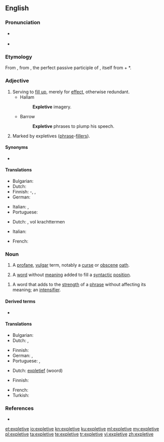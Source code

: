 {{also|explétive}}
==English==
{{wikipedia}}

===Pronunciation===
* {{a|UK}} {{IPA|/ɪkˈspliːtɪv/|lang=en}}
* {{a|US}} {{IPA|/ˈɛksplətɪv/|lang=en}}

===Etymology===
From {{etyl|LL.|en}} {{m|la|explētīvus||serving to fill out}}, from {{etyl|la|en}} {{m|la|explētus}}, the perfect passive participle of {{m|la|expleō||fill out}}, itself from {{m|la|ex||out, completely}} + *{{m|la||pleō|fill}}.

===Adjective===
{{en-adj}}

# Serving to [[fill up]], merely for [[effect]], otherwise redundant.
#* Hallam
#*: '''Expletive''' imagery.
#* Barrow
#*: '''Expletive''' phrases to plump his speech.
# Marked by expletives ([[phrase]]-[[filler]]s).

====Synonyms====
* {{l|en|expletory}}

====Translations====
{{trans-top|serving to fill up}}
* Bulgarian: {{t|bg|вмъкнат|sc=Cyrl}}
* Dutch: {{t+|nl|opvullend}}
* Finnish: {{t+|fi|täyte}}-, {{t+|fi|täyttävä}}, {{t+|fi|lisä-}}
* German: {{t+|de|Füllwort|n}}
{{trans-mid}}
* Italian: {{t+|it|pleonastico}}, {{t|it|riempitivo}}
* Portuguese: {{t+|pt|expletivo}}
{{trans-bottom}}

{{trans-top|marked by phrase-fillers}}
* Dutch: {{t+|nl|expletief}}, vol krachttermen
{{trans-mid}}
* Italian: {{t|it|espletivo}}
{{trans-bottom}}

{{checktrans-top}}
* French: {{t-check|fr|explétif}}
{{trans-bottom}}

{{examples-right|sense=syntactic filler|examples='''It''' is snowing.}}
{{examples-right|sense=strengthener|examples=I'll give you a '''bloody''' good hiding}}

===Noun===
{{en-noun}}

# A [[profane]], [[vulgar]] term, notably a [[curse]] or [[obscene]] [[oath]].
# {{lb|en|linguistics}} A [[word]] without [[meaning]] added to fill a [[syntactic]] [[position]].
<!--#:Example: - ''It'' in ''It is snowing''-->
# {{lb|en|linguistics}} A word that adds to the [[strength]] of a [[phrase]] without affecting its meaning; an [[intensifier]].
<!--#:Example: - ''bloody'' in ''I'll give you a bloody good hiding.''-->

====Derived terms====
* {{l|en|expletive deleted}}

====Translations====
{{trans-see|profane, vulgar term|swear word}}

{{trans-top|word added to fill a syntactic position}}
* Bulgarian: {{t|bg|вмъкната дума|sc=Cyrl}}
* Dutch: {{t|nl|vulsel}}, {{t|nl|opvulling}}
{{trans-mid}}
* Finnish: {{t|fi|täytesana}}
* German: {{t|de|Expletivum|n}}, {{t|de|Expletiv|n}}
* Portuguese: {{t+|pt|expletivo|m}}, {{t|pt|expletiva|f}}
{{trans-bottom}}

{{trans-top|word that adds strength to a phrase}}
* Dutch: [[expletief]] (woord)
{{trans-mid}}
* Finnish: {{t+|fi|voimasana}}
{{trans-bottom}}

{{checktrans-top}}
* French: {{t-check|fr|explétif|m}}
* Turkish: {{t-check|tr|dolguluk}}
{{trans-bottom}}

===References===
* {{R:Websters}}

[[et:expletive]]
[[io:expletive]]
[[kn:expletive]]
[[ku:expletive]]
[[ml:expletive]]
[[my:expletive]]
[[pl:expletive]]
[[ta:expletive]]
[[te:expletive]]
[[tr:expletive]]
[[vi:expletive]]
[[zh:expletive]]